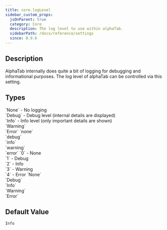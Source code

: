 ```yaml
---
title: core.logLevel
sidebar_custom_props:
  jsOnParent: true
  category: Core
  description: The log level to use within alphaTab.
  sidebarPath: /docs/reference/settings
  since: 0.9.6
---
```


<SinceBadge since="0.9.6" />


## Description
AlphaTab internally does quite a bit of logging for debugging and informational purposes. The log level of alphaTab can be controlled via this setting.

<PropertyDescription metadata={metadata} showJson={true} />

## Types

<TypeTable>
    <TypeRow type="js" name="alphaTab.LogLevel">
        `None` - No logging<br />
        `Debug` - Debug level (internal details are displayed)<br />
        `Info` - Info level (only important details are shown)<br />
        `Warning`<br />
        `Error`
    </TypeRow>
    <TypeRow type="json-js-html" name="string">
        `none`<br />
        `debug`<br />
        `info`<br />
        `warning`<br />
        `error`
    </TypeRow>
    <TypeRow type="json-js-html" name="int">
        `0` - None<br />
        `1` - Debug<br />
        `2` - Info<br />
        `3` - Warning<br />
        `4` - Error
    </TypeRow>
    <TypeRow type="net" name="AlphaTab.LogLevel">
        `None`<br />
        `Debug`<br />
        `Info`<br />
        `Warning`<br />
        `Error`
    </TypeRow>
</TypeTable>

## Default Value

`Info`